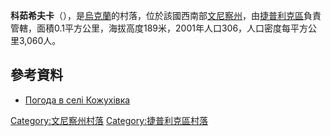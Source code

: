 {{coord|48|40|33|N|29|53|24|E|scale:30000|display=title}}

'''科茹希夫卡'''（{{lang-uk|Кожухівка}}），是[[烏克蘭|烏克蘭]]的村落，位於該國西南部[[文尼察州|文尼察州]]，由[[捷普利克區|捷普利克區]]負責管轄，面積0.1平方公里，海拔高度189米，2001年人口306，人口密度每平方公里3,060人。

==參考資料==
* [http://weather.in.ua/ua/vinnickaja/10936 Погода в селі Кожухівка] {{Wayback|url=http://weather.in.ua/ua/vinnickaja/10936 |date=20160305080918 }}

[[Category:文尼察州村落|Category:文尼察州村落]]
[[Category:捷普利克區村落|Category:捷普利克區村落]]


{{Vinnytsia-geo-stub}}